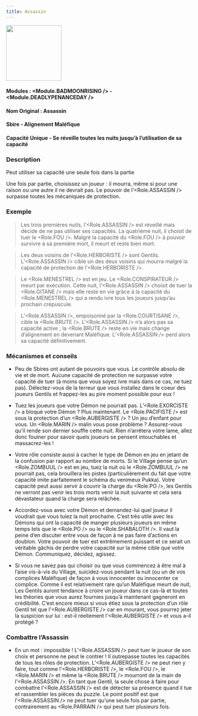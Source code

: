 ```yaml
---
title: Assassin
---
```



<img src='/img/blood-on-the-clocktower/roles/assassin.png' height='150' />

#### Modules : <Module.BADMOONRISING /> - <Module.DEADLYPENANCEDAY />
#### Nom Original : Assassin
#### Sbire - Alignement Maléfique
#### Capacité Unique - Se réveille toutes les nuits jusqu’à l’utilisation de sa capacité


### Description
Peut utiliser sa capacité une seule fois dans la partie

Une fois par partie, choisissez un joueur : il mourra, même si pour une raison ou une autre il ne devrait pas. 
Le pouvoir de l’<Role.ASSASSIN /> surpasse toutes les mécaniques de protection.


### Exemple 


> Les trois premières nuits, l’<Role.ASSASSIN /> est réveillé mais décide de ne pas utiliser ses capacités. La quatrième nuit, il choisit de tuer le <Role.FOU />. Malgré la capacité du <Role.FOU /> à pouvoir survivre à sa première mort, il meurt et reste bien mort.

> Les deux voisins de l’<Role.HERBORISTE /> sont Gentils. L’<Role.ASSASSIN /> cible un des deux voisins qui mourra malgré la capacité de protection de l’<Role.HERBORISTE />.

> Le <Role.MENESTREL /> est en jeu. Le <Role.CONSPIRATEUR /> meurt par exécution. Cette nuit, l’<Role.ASSASSIN /> choisit de tuer la <Role.GITANE /> mais elle reste en vie grâce à la capacité du <Role.MENESTREL /> qui a rendu ivre tous les joueurs jusqu’au prochain crépuscule.  

> L’<Role.ASSASSIN />, empoisonné par la <Role.COURTISANE />, cible la <Role.BRUTE />. L’<Role.ASSASSIN /> n’a alors pas sa capacité active ; la <Role.BRUTE /> reste en vie mais change d’alignement en devenant Maléfique. L’<Role.ASSASSIN /> perd alors sa capacité définitivement.


### Mécanismes et conseils

- Peu de Sbires ont autant de pouvoirs que vous. Le contrôle absolu de vie et de mort. Aucune capacité de protection ne surpasse votre capacité de tuer (à moins que vous soyez ivre mais dans ce cas, ne tuez pas).
Délectez-vous de la terreur que vous installez dans le coeur des joueurs Gentils et frappez-les au pire moment possible pour eux !

- Tuez les joueurs que votre Démon ne pourrait pas. L’<Role.EXORCISTE /> a bloqué votre Démon ? Plus maintenant. Le <Role.PACIFISTE /> est sous la protection d’un <Role.AUBERGISTE /> ? Un jeu d’enfant pour vous. Un <Role.MARIN /> malin vous pose problème ? Assurez-vous qu’il rende son dernier souffle cette nuit. Rien n’arrêtera votre lame, allez donc fouiner pour savoir quels joueurs se pensent intouchables et massacrez-les !  
 
- Votre rôle consiste aussi à cacher le type de Démon en jeu en jetant de la confusion par rapport au nombre de morts. Si le Village pense qu’un <Role.ZOMBUUL /> est en jeu, tuez la nuit où le <Role.ZOMBUUL /> ne pourrait pas, cela brouillera les pistes (particulièrement du fait que votre capacité imite parfaitement le schéma du venimeux Pukka). Votre capacité peut aussi servir à couvrir la charge du <Role.PO />, les Gentils ne verront pas venir les trois morts venir la nuit suivante et cela sera dévastateur quand la charge sera relâchée.

- Accordez-vous avec votre Démon et demandez-lui quel joueur il voudrait que vous tuiez la nuit prochaine. C’est très utile avec les Démons qui ont la capacité de manger plusieurs joueurs en même temps tels que le <Role.PO /> ou le <Role.SHABALOTH />. Il vaut la peine d’en discuter entre vous de façon à ne pas faire d’actions en doublon. Votre pouvoir de tuer est extrêmement puissant et ce serait un véritable gâchis de perdre votre capacité sur la même cible que votre Démon. Communiquez, décidez, agissez.

- Si vous ne savez pas qui choisir ou que vous commencez à être mal à l’aise vis-à-vis du Village, suicidez-vous pendant la nuit (ou un de vos complices Maléfique) de façon à vous innocenter ou innocenter ce complice.
Comme il est relativement rare qu’un Maléfique meurt de nuit, Les Gentils auront tendance à croire un joueur dans ce cas-là et toutes les théories que vous aurez fournies jusqu’à maintenant gagneront en crédibilité. C’est encore mieux si vous étiez sous la protection d’un rôle Gentil tel que l’<Role.AUBERGISTE /> car en mourant, vous pourrez jeter la suspicion sur lui : est-il réellement l’<Role.AUBERGISTE /> et vous a-il protégé ?

               
### Combattre l’Assassin

- En un mot : impossible ! L’<Role.ASSASSIN /> peut tuer le joueur de son choix et personne ne peut le contrer ! Il outrepasse toutes les capacités de tous les rôles de protection. L’<Role.AUBERGISTE /> ne peut rien y faire, tout comme l’<Role.HERBORISTE />, le <Role.FOU />, le <Role.MARIN /> et même la <Role.BRUTE /> mourront de la main de l’<Role.ASSASSIN />. En tant que Gentil, la seule chose à faire pour combattre l’<Role.ASSASSIN /> est de détecter sa présence quand il tue et rassembler les pièces du puzzle. Le point positif est que l’<Role.ASSASSIN /> ne peut tuer qu’une seule fois par partie, contrairement au <Role.PARRAIN /> qui peut tuer plusieurs fois.  
